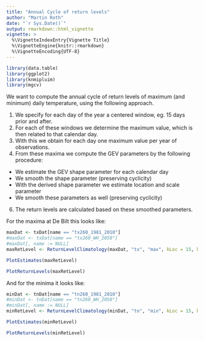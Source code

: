 ```yaml
---
title: "Annual Cycle of return levels"
author: "Martin Roth"
date: "`r Sys.Date()`"
output: rmarkdown::html_vignette
vignette: >
  %\VignetteIndexEntry{Vignette Title}
  %\VignetteEngine{knitr::rmarkdown}
  %\VignetteEncoding{UTF-8}
---
```


```r
library(data.table)
library(ggplot2)
library(knmipluim)
library(mgcv)
```

We want to compute the annual cycle of return levels of maximum (and minimum) daily temperature, using the following approach.

1. We specify for each day of the year a centered window, eg. 15 days prior and after.
2. For each of these windows we determine the maximum value, which is then related to that calendar day.
3. With this we obtain for each day one maximum value per year of observations.
4. From these maxima we compute the GEV parameters by the following procedure:
  + We estimate the GEV shape parameter for each calendar day
  + We smooth the shape parameter (preserving cyclicity)
  + With the derived shape parameter we estimate location and scale parameter
  + We smooth these parameters as well (preserving cyclicity)
6. The return levels are calculated based on these smoothed parameters.

For the maxima at De Bilt this looks like:
```r
maxDat <- txDat[name == "tx260_1981_2010"]
#maxDat <- txDat[name == "tx260_WH_2050"]
#maxDat[, name := NULL]
maxRetLevel <- ReturnLevelClimatology(maxDat, "tx", "max", kLoc = 15, kScale = 8, kShape = 4)
```


```r
PlotEstimates(maxRetLevel)
```

```r
PlotReturnLevels(maxRetLevel)
```

And for the minima it looks like:
```r
minDat <- tnDat[name == "tn260_1981_2010"]
#minDat <- tnDat[name == "tn260_WH_2050"]
#minDat[, name := NULL]
minRetLevel <- ReturnLevelClimatology(minDat, "tn", "min", kLoc = 15, kScale = 8, kShape = 4)
```

```r
PlotEstimates(minRetLevel)
```

```r
PlotReturnLevels(minRetLevel)
```

